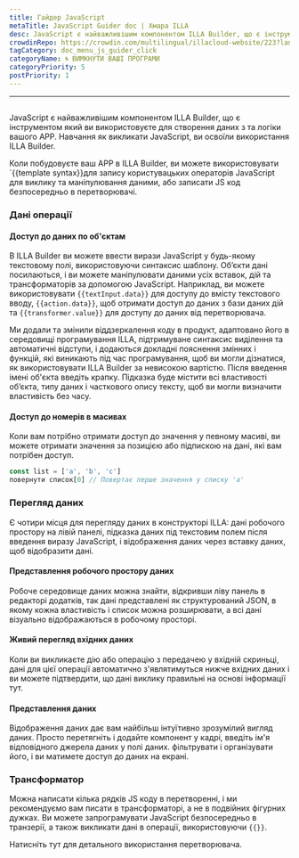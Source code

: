 ```yaml
---
title: Гайдер JavaScript
metaTitle: JavaScript Guider doc | Хмара ILLA
desc: JavaScript є найважливішим компонентом ILLA Builder, що є інструментом, який ви використовуєте для створення даних з та логіки вашого APP
crowdinRepo: https://crowdin.com/multilingual/illacloud-website/223?languages=uk&filter=basic&value=0
tagCategory: doc_menu_js_guider_click
categoryName: 🌀 ВИМКНУТИ ВАШІ ПРОГРАМИ
categoryPriority: 5
postPriority: 1
---
```


* * *

## <h2 hidden>Керівництво JavaScript</h2>

JavaScript є найважливішим компонентом ILLA Builder, що є інструментом який ви використовуєте для створення даних з та логіки вашого APP. Навчання як викликати JavaScript, ви освоїли використання ILLA Builder.

Коли побудовуєте ваш APP в ILLA Builder, ви можете використовувати \`{{template syntax}}для запису користувацьких операторів JavaScript для виклику та маніпулювання даними, або записати JS код безпосередньо в перетворювачі.

### Дані операції

#### Доступ до даних по об'єктам

В ILLA Builder ви можете ввести вирази JavaScript у будь-якому текстовому полі, використовуючи синтаксис шаблону. Об’єкти дані посилаються, і ви можете маніпулювати даними усіх вставок, дій та трансформаторів за допомогою JavaScript. Наприклад, ви можете використовувати `{{textInput.data}}` для доступу до вмісту текстового вводу, `{{action.data}}`, щоб отримати доступ до даних з бази даних дій та `{{transformer.value}}` для доступу до даних від перетворювача.

Ми додали та змінили віддзеркалення коду в продукт, адаптовано його в середовищі програмування ILLA, підтримуване синтаксис виділення та автоматичні відступи, і додаються докладні пояснення змінних і функцій, які виникають під час програмування, щоб ви могли дізнатися, як використовувати ILLA Builder за невисокою вартістю. Після введення імені об'єкта введіть крапку. Підказка буде містити всі властивості об’єкта, типу даних і часткового опису тексту, щоб ви могли визначити властивість без часу.

#### Доступ до номерів в масивах

Коли вам потрібно отримати доступ до значення у певному масиві, ви можете отримати значення за позицією або підпискою на дані, які вам потрібен доступ.

```javascript
const list = ['a', 'b', 'c']
повернути список[0] // Повертає перше значення у списку 'a'
```

### Перегляд даних

Є чотири місця для перегляду даних в конструкторі ILLA: дані робочого простору на лівій панелі, підказка даних під текстовим полем після введення виразу JavaScript, і відображення даних через вставку даних, щоб відобразити дані.

#### Представлення робочого простору даних

Робоче середовище даних можна знайти, відкривши ліву панель в редакторі додатків, так дані представлені як структурований JSON, в якому кожна властивість і список можна розширювати, а всі дані візуально відображаються в робочому просторі.

[//]: # "[图片]"

#### Живий перегляд вхідних даних

Коли ви викликаєте дію або операцію з передачею у вхідній скриньці, дані для цієї операції автоматично з'являтимуться нижче вхідних даних і ви можете підтвердити, що дані виклику правильні на основі інформації тут.

[//]: # "[图片]"

#### Представлення даних

Відображення даних дає вам найбільш інтуїтивно зрозумілий вигляд даних. Просто перетягніть і додайте компонент у кадрі, введіть ім'я відповідного джерела даних у полі даних. фільтрувати і організувати його, і ви матимете доступ до даних на екрані.

[//]: # "[图片]"

### Трансформатор

Можна написати кілька рядків JS коду в перетворенні, і ми рекомендуємо вам писати в трансформаторі, а не в подвійних фігурних дужках. Ви можете запрограмувати JavaScript безпосередньо в транзерії, а також викликати дані в операції, використовуючи `{{}}`.

Натисніть тут для детального використання перетворювача.
